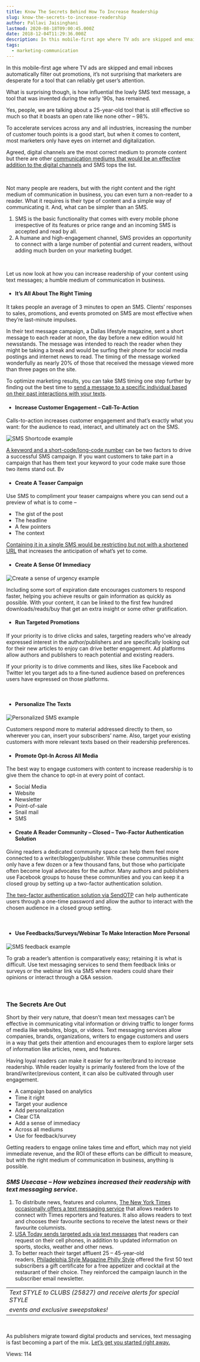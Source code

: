 ```yaml
---
title: Know The Secrets Behind How To Increase Readership
slug: know-the-secrets-to-increase-readership
author: Pallavi Jaisinghani
lastmod: 2020-08-18T09:00:45.000Z
date: 2018-12-04T11:29:36.000Z
description: In this mobile-first age where TV ads are skipped and email inboxes automatically filter out promotions, it’s not surprising that marketers are desperate for a tool that can reliably get user’s attention.
tags:
  - marketing-communication
---
```


In this mobile-first age where TV ads are skipped and email inboxes automatically filter out promotions, it’s not surprising that marketers are desperate for a tool that can reliably get user’s attention.


What is surprising though, is how influential the lowly SMS text message, a tool that was invented during the early ‘90s, has remained.   

Yes, people, we are talking about a 25-year-old tool that is still effective so much so that it boasts an open rate like none other – 98%. 


  

To accelerate services across any and all industries, increasing the number of customer touch points is a good start, but when it comes to content, most marketers only have eyes on internet and digitalization. 


Agreed, digital channels are the most correct medium to promote content but there are other [communication mediums that would be an effective addition to the digital channels](https://msg91.com/blog/an-email-marketers-guide-to-sms-marketing/?utm_source=blog&utm_medium=int&utm_campaign=increasereader) and SMS tops the list. 


 


Not many people are readers, but with the right content and the right medium of communication in business, you can even turn a non-reader to a reader. What it requires is their type of content and a simple way of communicating it. And, what can be simpler than an SMS. 


1. SMS is the basic functionality that comes with every mobile phone irrespective of its features or price range and an incoming SMS is accepted and read by all.
2. A humane and high-engagement channel, SMS provides an opportunity to connect with a large number of potential and current readers, without adding much burden on your marketing budget.


 


Let us now look at how you can increase readership of your content using text messages; a humble medium of communication in business.


* #### **It’s All About The Right Timing**


It takes people an average of 3 minutes to open an SMS. Clients’ responses to sales, promotions, and events promoted on SMS are most effective when they’re last-minute impulses.   

In their text message campaign, a Dallas lifestyle magazine, sent a short message to each reader at noon, the day before a new edition would hit newsstands. The message was intended to reach the reader when they might be taking a break and would be surfing their phone for social media postings and internet news to read. The timing of the message worked wonderfully as nearly 20% of those that received the message viewed more than three pages on the site.   

To optimize marketing results, you can take SMS timing one step further by finding out the best time to [send a message to a specific individual based on their past interactions with your texts](https://msg91.com/blog/uncover-detailed-information-tracking-sms/?utm_source=blog&utm_medium=int&utm_campaign=increasereader).


* #### **Increase Customer Engagement – Call-To-Action**


Calls-to-action increases customer engagement and that’s exactly what you want: for the audience to read, interact, and ultimately act on the SMS.


![SMS Shortcode example](https://images-msg91.s3.ap-south-1.amazonaws.com/content/images/wordpress/2018/12/SMS-Short-Code-Example-300x209.jpg)


  

[A keyword and a short-code/long-code number](https://msg91.com/help/what-is-a-virtual-number-or-longcode-what-is-keyword-and-inbox-balance) can be two factors to drive a successful SMS campaign. If you want customers to take part in a campaign that has them text your keyword to your code make sure those two items stand out. Bv 


* #### **Create A Teaser Campaign**


Use SMS to compliment your teaser campaigns where you can send out a preview of what is to come –  




* The gist of the post
* The headline
* A few pointers
* The context


[Containing it in a single SMS would be restricting but not with a shortened URL](https://msg91.com/sms) that increases the anticipation of what’s yet to come.  




* #### **Create A Sense Of Immediacy**


  

![Create a sense of urgency example](https://images-msg91.s3.ap-south-1.amazonaws.com/content/images/wordpress/2018/12/SMS-highlighting-50-off_0-220x300.png)


Including some sort of expiration date encourages customers to respond faster, helping you achieve results or gain information as quickly as possible. With your content, it can be linked to the first few hundred downloads/reads/buy that get an extra insight or some other gratification.


* #### **Run Targeted Promotions**


If your priority is to drive clicks and sales, targeting readers who’ve already expressed interest in the author/publishers and are specifically looking out for their new articles to enjoy can drive better engagement. Ad platforms allow authors and publishers to reach potential and existing readers.   

If your priority is to drive comments and likes, sites like Facebook and Twitter let you target ads to a fine-tuned audience based on preferences users have expressed on those platforms.


 


* #### **Personalize The Texts**


  

![Personalized SMS example](https://images-msg91.s3.ap-south-1.amazonaws.com/content/images/wordpress/2018/12/phone-message-264x300.png)


Customers respond more to material addressed directly to them, so wherever you can, insert your subscribers’ name. Also, target your existing customers with more relevant texts based on their readership preferences.


* #### **Promote Opt-In Across All Media**


The best way to engage customers with content to increase readership is to give them the chance to opt-in at every point of contact.


* Social Media
* Website
* Newsletter
* Point-of-sale
* Snail mail
* SMS
* #### **Create A Reader Community – Closed – Two-Factor Authentication Solution**


Giving readers a dedicated community space can help them feel more connected to a writer/blogger/publisher. While these communities might only have a few dozen or a few thousand fans, but those who participate often become loyal advocates for the author. Many authors and publishers use Facebook groups to house these communities and you can keep it a closed group by setting up a two-factor authentication solution.   

[The two-factor authentication solution via SendOTP](https://msg91.com/send-otp/?utm_source=blog&utm_medium=int&utm_campaign=increasereader) can help authenticate users through a one-time password and allow the author to interact with the chosen audience in a closed group setting.


 


* #### **Use Feedbacks/Surveys/Webinar To Make Interaction More Personal**


![SMS feedback example](https://images-msg91.s3.ap-south-1.amazonaws.com/content/images/wordpress/2018/12/6smslink-300x215.jpg)


To grab a reader’s attention is comparatively easy; retaining it is what is difficult. Use text messaging services to send them feedback links or surveys or the webinar link via SMS where readers could share their opinions or interact through a Q&A session.


 


### **The Secrets Are Out**


Short by their very nature, that doesn’t mean text messages can’t be effective in communicating vital information or driving traffic to longer forms of media like websites, blogs, or videos. Text messaging services allow companies, brands, organizations, writers to engage customers and users in a way that gets their attention and encourages them to explore larger sets of information like articles, news, and features.


Having loyal readers can make it easier for a writer/brand to increase readership. While reader loyalty is primarily fostered from the love of the brand/writer/previous content, it can also be cultivated through user engagement.


* A campaign based on analytics
* Time it right
* Target your audience
* Add personalization
* Clear CTA
* Add a sense of immediacy
* Across all mediums
* Use for feedback/survey


Getting readers to engage online takes time and effort, which may not yield immediate revenue, and the ROI of these efforts can be difficult to measure, but with the right medium of communication in business, anything is possible.


### ***SMS Usecase – How webzines increased their readership with text messaging service***.


1. To distribute news, features and columns, [The New York Times occasionally offers a text messaging service](https://archive.nytimes.com/www.nytimes.com/content/help/site/sms/sms-programs.html) that allows readers to connect with Times reporters and features. It also allows readers to text and chooses their favourite sections to receive the latest news or their favourite columnists.
2. [USA Today sends targeted ads via text messages](https://www.thefreelibrary.com/USA+TODAY+OFFERS+FREE+TEXT+MESSAGE+ALERTS.-a0165348291) that readers can request on their cell phones, in addition to updated information on sports, stocks, weather and other news.
3. To better reach their target affluent 25 – 45-year-old readers, [Philadelphia Style Magazine Philly Style](https://phillystylemag.com/) offered the first 50 text subscribers a gift certificate for a free appetizer and cocktail at the restaurant of their choice. They reinforced the campaign launch in the subscriber email newsletter.




|  |
| --- |
| *Text STYLE to CLUBS (25827) and receive alerts for special STYLE* 
*events and exclusive sweepstakes!* |


 


As publishers migrate toward digital products and services, text messaging is fast becoming a part of the mix. [Let’s get you started right away.](http://control.msg91.com/signup/?utm_source=blog&utm_medium=int&utm_campaign=increasereader)


 Views: 114



